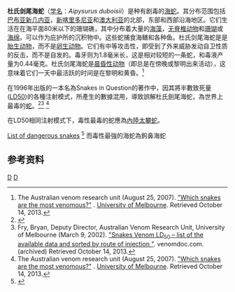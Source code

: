 {{Speciesbox
| taxon = Aipysurus duboisii
| binomial_authority = [[Arthur_René_Jean_Baptiste_Bavay|Bavay]], 1869<ref name="ITIS">{{ITIS |id=700201 |taxon=''Aipysurus'' |accessdate=20 September 2007}}</ref>
| status = LC
| status_system = iucn3.1
}}
'''杜氏剑尾海蛇'''（[[学名|学名]]：''Aipysurus duboisii''）是种有剧毒的[[海蛇|海蛇]]。其分布范围包括[[巴布亚新几内亚|巴布亚新几内亚]]，[[新喀里多尼亚|新喀里多尼亚]]和[[澳大利亚|澳大利亚]]的北部，东部和西部沿海地区。它们生活在在海平面80米以下的珊瑚礁，其中分布着大量的[[海藻|海藻]]，[[无脊椎动物|无脊椎动物]]和[[珊瑚|珊瑚]]或[[海绵|海绵]]，可以作为庇护所的沉积物中。这些蛇捕食海鳝和各种鱼。杜氏剑尾海蛇是是[[胎生动物|胎生动物]]，而不是[[卵生动物|卵生动物]]。它们有中等攻击性，即受到了外来威胁发动自卫性质的反击，而不是自发的。毒牙则为1.8毫米长，这是相对较短的一条蛇，和毒液产量为0.44毫克。杜氏剑尾海蛇是[[晨昏性动物|晨昏性动物]]（即总是在傍晚或黎明出来活动），这意味着它们一天中最活跃的时间是在黎明和黄昏。<ref name="avru.org">The Australian venom research unit (August 25, 2007). [http://www.avru.org/compendium/biogs/A000084b.htm "Which snakes are the most venomous?"] {{Wayback|url=http://www.avru.org/compendium/biogs/A000084b.htm |date=20140626092020 }}. [[University_of_Melbourne|University of Melbourne]]. Retrieved October 14, 2013.</ref>

在1996年出版的一本名為Snakes in Question的著作中，因其將半數致死量([[LD50|LD50]])的各種注射模式，所產生的數據混用，導致誤解杜氏劍尾海蛇，為世界上最毒的[[蛇|蛇]]。<ref name="ErZug">{{cite book |last=Ernst |first=Carl H. |last2=Zug |first2=George R. |authorlink2=:de:George Robert Zug |title=Snakes in Question: The Smithsonian Answer Book |year=1996 |publisher=Smithsonian Institution Scholarly Press |location=Washington, District of Columbia |isbn=1-56098-648-4 |url=https://archive.org/details/snakesinquestion00erns}}</ref><ref name="Fry, Bryan, Deputy Director, Australian Venom Research Unit, University of Melbourne">Fry, Bryan, Deputy Director, Australian Venom Research Unit, University of Melbourne (March 9, 2002). [https://web.archive.org/web/20120413182323/http://www.venomdoc.com/LD50/LD50men.html "Snakes Venom LD<sub>50</sub> –  list of the available data and sorted by route of injection "]. venomdoc.com. (archived) Retrieved October 14, 2013.</ref>
<ref name="avru.org">The Australian venom research unit (August 25, 2007). [http://www.avru.org/compendium/biogs/A000084b.htm "Which snakes are the most venomous?"] {{Wayback|url=http://www.avru.org/compendium/biogs/A000084b.htm |date=20140626092020 }}. [[University_of_Melbourne|University of Melbourne]]. Retrieved October 14, 2013.</ref>

在LD50相同注射模式下，毒性最毒的蛇應為[[內陸太攀蛇|內陸太攀蛇]]。

[https://en.wikipedia.org/wiki/List_of_dangerous_snakes List of dangerous snakes] {{Wayback|url=https://en.wikipedia.org/wiki/List_of_dangerous_snakes |date=20210303210629 }}<ref>{{Cite web |url=https://www.setn.com/News.aspx?NewsID=621877 |title=世界最毒的蛇是牠「沒有之一」　一口毒液足以殺死百人！ |access-date=2020-05-09 |archive-date=2020-12-03 |archive-url=https://web.archive.org/web/20201203174645/https://www.setn.com/News.aspx?NewsID=621877 |dead-url=no }}</ref>
而毒性最強的海蛇為鉤鼻海蛇

==参考资料==
{{reflist}}
{{Taxonbar}}
[[Category:_1869年描述的动物|D]]
[[Category:_剑尾海蛇属|D]]